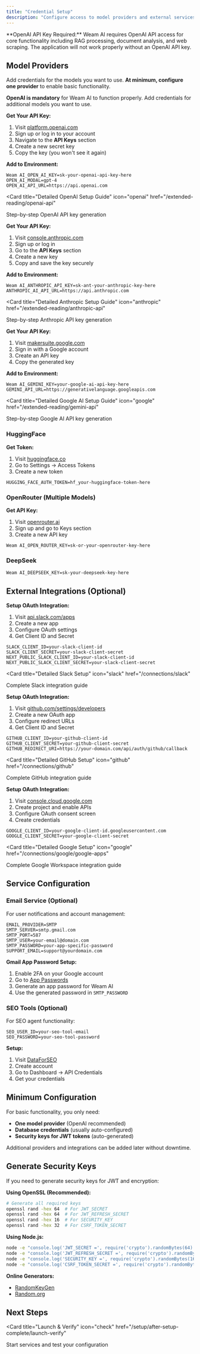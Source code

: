 ```yaml
---
title: "Credential Setup"
description: "Configure access to model providers and external services by adding API credentials to your environment."
---
```


<Warning>
**OpenAI API Key Required:** Weam AI requires OpenAI API access for core functionality including RAG processing, document analysis, and web scraping. The application will not work properly without an OpenAI API key.
</Warning>

## Model Providers

Add credentials for the models you want to use. **At minimum, configure one provider** to enable basic functionality.

**OpenAI is mandatory** for Weam AI to function properly. Add credentials for additional models you want to use.


<Tabs>
<Tab title="OpenAI (Required)">

**Get Your API Key:**
1. Visit [platform.openai.com](https://platform.openai.com)
2. Sign up or log in to your account
3. Navigate to the **API Keys** section
4. Create a new secret key
5. Copy the key (you won't see it again)

**Add to Environment:**
```env
Weam AI_OPEN_AI_KEY=sk-your-openai-api-key-here
OPEN_AI_MODAL=gpt-4
OPEN_AI_API_URL=https://api.openai.com
```

<Card
  title="Detailed OpenAI Setup Guide"
  icon="openai"
  href="/extended-reading/openai-api"
>
  Step-by-step OpenAI API key generation
</Card>

</Tab>
<Tab title="Anthropic (Claude)">

**Get Your API Key:**
1. Visit [console.anthropic.com](https://console.anthropic.com)
2. Sign up or log in
3. Go to the **API Keys** section
4. Create a new key
5. Copy and save the key securely

**Add to Environment:**
```env
Weam AI_ANTHROPIC_API_KEY=sk-ant-your-anthropic-key-here
ANTHROPIC_AI_API_URL=https://api.anthropic.com
```

<Card
  title="Detailed Anthropic Setup Guide"
  icon="anthropic"
  href="/extended-reading/anthropic-api"
>
  Step-by-step Anthropic API key generation
</Card>

</Tab>
<Tab title="Google AI (Gemini)">

**Get Your API Key:**
1. Visit [makersuite.google.com](https://makersuite.google.com)
2. Sign in with a Google account
3. Create an API key
4. Copy the generated key

**Add to Environment:**
```env
Weam AI_GEMINI_KEY=your-google-ai-api-key-here
GEMINI_API_URL=https://generativelanguage.googleapis.com
```

<Card
  title="Detailed Google AI Setup Guide"
  icon="google"
  href="/extended-reading/gemini-api"
>
  Step-by-step Google AI API key generation
</Card>

</Tab>
<Tab title="Additional Providers">

### HuggingFace

**Get Token:**
1. Visit [huggingface.co](https://huggingface.co)
2. Go to Settings → Access Tokens
3. Create a new token

```env
HUGGING_FACE_AUTH_TOKEN=hf_your-huggingface-token-here
```

### OpenRouter (Multiple Models)

**Get API Key:**
1. Visit [openrouter.ai](https://openrouter.ai)
2. Sign up and go to Keys section
3. Create a new API key

```env
Weam AI_OPEN_ROUTER_KEY=sk-or-your-openrouter-key-here
```

### DeepSeek

```env
Weam AI_DEEPSEEK_KEY=sk-your-deepseek-key-here
```

<CardGroup cols={2}>
<Card
  title="HuggingFace Guide"
  icon="huggingface"
  href="/extended-reading/hugging-face-api"
>
</Card>
<Card
  title="OpenRouter Guide"
  icon="openrouter"
  href="/extended-reading/openrouter-api"
>
</Card>
</CardGroup>

</Tab>
</Tabs>

## External Integrations (Optional)

<Tabs>
<Tab title="Slack">

**Setup OAuth Integration:**

1. Visit [api.slack.com/apps](https://api.slack.com/apps)
2. Create a new app
3. Configure OAuth settings
4. Get Client ID and Secret

```env
SLACK_CLIENT_ID=your-slack-client-id
SLACK_CLIENT_SECRET=your-slack-client-secret
NEXT_PUBLIC_SLACK_CLIENT_ID=your-slack-client-id
NEXT_PUBLIC_SLACK_CLIENT_SECRET=your-slack-client-secret
```

<Card
  title="Detailed Slack Setup"
  icon="slack"
  href="/connections/slack"
>
  Complete Slack integration guide
</Card>

</Tab>
<Tab title="GitHub">

**Setup OAuth Integration:**

1. Visit [github.com/settings/developers](https://github.com/settings/developers)
2. Create a new OAuth app
3. Configure redirect URLs
4. Get Client ID and Secret

```env
GITHUB_CLIENT_ID=your-github-client-id
GITHUB_CLIENT_SECRET=your-github-client-secret
GITHUB_REDIRECT_URI=https://your-domain.com/api/auth/github/callback
```

<Card
  title="Detailed GitHub Setup"
  icon="github"
  href="/connections/github"
>
  Complete GitHub integration guide
</Card>

</Tab>
<Tab title="Google Workspace">

**Setup OAuth Integration:**

1. Visit [console.cloud.google.com](https://console.cloud.google.com)
2. Create project and enable APIs
3. Configure OAuth consent screen
4. Create credentials

```env
GOOGLE_CLIENT_ID=your-google-client-id.googleusercontent.com
GOOGLE_CLIENT_SECRET=your-google-client-secret
```

<Card
  title="Detailed Google Setup"
  icon="google"
  href="/connections/google/google-apps"
>
  Complete Google Workspace integration guide
</Card>

</Tab>
</Tabs>

## Service Configuration

### Email Service (Optional)

<Accordion title="Configure SMTP for Notifications">

For user notifications and account management:

```env
EMAIL_PROVIDER=SMTP
SMTP_SERVER=smtp.gmail.com
SMTP_PORT=587
SMTP_USER=your-email@domain.com
SMTP_PASSWORD=your-app-specific-password
SUPPORT_EMAIL=support@yourdomain.com
```

**Gmail App Password Setup:**
1. Enable 2FA on your Google account
2. Go to [App Passwords](https://support.google.com/accounts/answer/185833)
3. Generate an app password for Weam AI
4. Use the generated password in `SMTP_PASSWORD`

</Accordion>

### SEO Tools (Optional)

<Accordion title="DataForSEO Integration">

For SEO agent functionality:

```env
SEO_USER_ID=your-seo-tool-email
SEO_PASSWORD=your-seo-tool-password
```

**Setup:**
1. Visit [DataForSEO](https://dataforseo.com/)
2. Create account
3. Go to Dashboard → API Credentials
4. Get your credentials

</Accordion>

## Minimum Configuration

For basic functionality, you only need:
- **One model provider** (OpenAI recommended)
- **Database credentials** (usually auto-configured)
- **Security keys for JWT tokens** (auto-generated)

Additional providers and integrations can be added later without downtime.

## Generate Security Keys

<Accordion title="Generate Required Security Keys">

If you need to generate security keys for JWT and encryption:

**Using OpenSSL (Recommended):**
```bash
# Generate all required keys
openssl rand -hex 64  # For JWT_SECRET
openssl rand -hex 64  # For JWT_REFRESH_SECRET
openssl rand -hex 16  # For SECURITY_KEY
openssl rand -hex 32  # For CSRF_TOKEN_SECRET
```

**Using Node.js:**
```bash
node -e "console.log('JWT_SECRET =', require('crypto').randomBytes(64).toString('hex'))"
node -e "console.log('JWT_REFRESH_SECRET =', require('crypto').randomBytes(64).toString('hex'))"
node -e "console.log('SECURITY_KEY =', require('crypto').randomBytes(16).toString('hex'))"
node -e "console.log('CSRF_TOKEN_SECRET =', require('crypto').randomBytes(32).toString('hex'))"
```

**Online Generators:**
- [RandomKeyGen](https://randomkeygen.com)
- [Random.org](https://www.random.org/strings/)

</Accordion>

## Next Steps

<CardGroup cols={2}>

<Card
  title="Launch & Verify"
  icon="check"
  href="/setup/after-setup-complete/launch-verify"
>
  Start services and test your configuration
</Card>

</CardGroup>